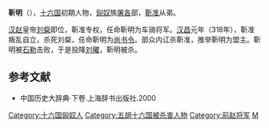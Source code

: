 '''靳明'''（{{bd|3世纪||319年|catIdx=J}}），[[十六国|十六国]]初期人物，[[匈奴|匈奴]]族[[屠各|屠各]]部，[[靳准|靳准]]从弟。

[[汉赵|汉赵]]皇帝[[刘粲|刘粲]]即位，靳准专权，任命靳明为车骑将军。[[汉昌|汉昌]]元年（318年），靳准叛乱自立，杀死刘粲，任命靳明为[[尚书令|尚书令]]。部众内讧杀靳准，推举靳明为盟主。靳明被[[石勒|石勒]]击败，于是投降[[刘曜|刘曜]]，靳明被杀。

==参考文献==
*中国历史大辞典·下卷.上海辞书出版社.2000
{{DEFAULTSORT:J}}
[[Category:十六国匈奴人|Category:十六国匈奴人]]
[[Category:五胡十六国被杀害人物|Category:五胡十六国被杀害人物]]
[[Category:前赵将军|Category:前赵将军]]
[[Category:靳姓|M]]